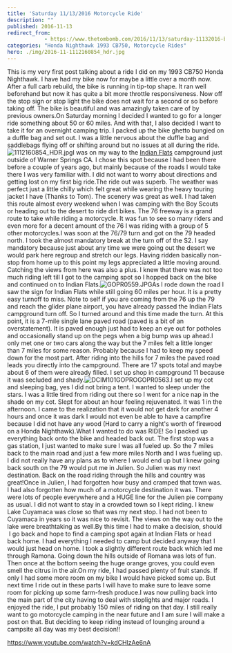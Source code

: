 ```yaml
---
title: 'Saturday 11/13/2016 Motorcycle Ride'
description: ""
published: 2016-11-13
redirect_from: 
            - https://www.thetombomb.com/2016/11/13/saturday-11132016-bike-ride/
categories: "Honda Nighthawk 1993 CB750, Motorcycle Rides"
hero: ./img/2016-11-1112160854_hdr.jpg
---
```

This is my very first post talking about a ride I did on my 1993 CB750 Honda Nighthawk. I have had my bike now for maybe a little over a month now. After a full carb rebuild, the bike is running in tip-top shape. It ran well beforehand but now it has quite a bit more throttle responsiveness. Now off the stop sign or stop light the bike does not wait for a second or so before taking off. The bike is beautiful and was amazingly taken care of by previous owners.On Saturday morning I decided I wanted to go for a longer ride something about 50 or 60 miles. And with that, I also decided I want to take it for an overnight camping trip. I packed up the bike ghetto bungied on a duffle bag and set out. I was a little nervous about the duffle bag and saddlebags flying off or shifting around but no issues at all during the ride. ![1112160854_HDR.jpg](./img/2016-11-1112160854_hdr.jpg)I was on my way to the [Indian Flats](http://www.fs.usda.gov/recarea/cleveland/recreation/camping-cabins/recarea/?recid=47550&actid=29) campground just outside of Warner Springs CA. I chose this spot because I had been there before a couple of years ago, but mainly because of the roads I would take there I was very familiar with. I did not want to worry about directions and getting lost on my first big ride.The ride out was superb. The weather was perfect just a little chilly which felt great while wearing the heavy touring jacket I have (Thanks to Tom). The scenery was great as well. I had taken this route almost every weekend when I was camping with the Boy Scouts or heading out to the desert to ride dirt bikes. The 76 freeway is a grand route to take while riding a motorcycle. It was fun to see so many riders and even more for a decent amount of the 76 I was riding with a group of 5 other motorcycles.I was soon at the 76/79 turn and got on the 79 headed north. I took the almost mandatory break at the turn off of the S2. I say mandatory because just about any time we were going out the desert we would park here regroup and stretch our legs. Having ridden basically non-stop from home up to this point my legs appreciated a little moving around. Catching the views from here was also a plus. I knew that there was not too much riding left till I got to the camping spot so I hopped back on the bike and continued on to Indian Flats.![GOPR0559.JPG](./img/2016-11-gopr0559.jpg)As I rode down the road I saw the sign for Indian Flats while still going 60 miles per hour. It is a pretty easy turnoff to miss. Note to self if you are coming from the 76 up the 79 and reach the glider plane airport, you have already passed the Indian Flats campground turn off. So I turned around and this time made the turn. At this point, it is a 7-mile single lane paved road (paved is a bit of an overstatement). It is paved enough just had to keep an eye out for potholes and occasionally stand up on the pegs when a big bump was up ahead.I only met one or two cars along the way but the 7 miles felt a little longer than 7 miles for some reason. Probably because I had to keep my speed down for the most part. After riding into the hills for 7 miles the paved road leads you directly into the campground. There are 17 spots total and maybe about 6 of them were already filled. I set up shop in campground 11 because it was secluded and shady.![DCIM101GOPROGOPR0563.](./img/2016-11-gopr0563.jpg)I set up my cot and sleeping bag, yes I did not bring a tent. I wanted to sleep under the stars. I was a little tired from riding out there so I went for a nice nap in the shade on my cot. Slept for about an hour feeling rejuvenated. It was 1 in the afternoon. I came to the realization that it would not get dark for another 4 hours and once it was dark I would not even be able to have a campfire because I did not have any wood (Hard to carry a night's worth of firewood on a Honda Nighthawk).What I wanted to do was RIDE! So I packed up everything back onto the bike and headed back out. The first stop was a gas station, I just wanted to make sure I was all fueled up. So the 7 miles back to the main road and just a few more miles North and I was fueling up. I did not really have any plans as to where I would end up but I knew going back south on the 79 would put me in Julien. So Julien was my next destination. Back on the road riding through the hills and country was great!Once in Julien, I had forgotten how busy and cramped that town was. I had also forgotten how much of a motorcycle destination it was. There were lots of people everywhere and a HUGE line for the Julien pie company as usual. I did not want to stay in a crowded town so I kept riding. I knew Lake Cuyamaca was close so that was my next stop. I had not been to Cuyamaca in years so it was nice to revisit. The views on the way out to the lake were breathtaking as well.By this time I had to make a decision, should  I go back and hope to find a camping spot again at Indian Flats or head back home. I had everything I needed to camp but decided anyway that I would just head on home. I took a slightly different route back which led me through Ramona. Going down the hills outside of Romana was lots of fun. Then once at the bottom seeing the huge orange groves, you could even smell the citrus in the air.On my ride, I had passed plenty of fruit stands. If only I had some more room on my bike I would have picked some up. But next time I ride out in these parts I will have to make sure to leave some room for picking up some farm-fresh produce.I was now pulling back into the main part of the city having to deal with stoplights and major roads. I enjoyed the ride, I put probably 150 miles of riding on that day. I still really want to go motorcycle camping in the near future and I am sure I will make a post on that. But deciding to keep riding instead of lounging around a campsite all day was my best decision!!

https://www.youtube.com/watch?v=kdCHlzAe6nA
